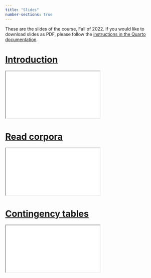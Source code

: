 ```yaml
---
title: "Slides"
number-sections: true
---
```


These are the slides of the course, Fall of 2022.
If you would like to download slides as PDF, please follow the [instructions in the Quarto documentation](https://quarto.org/docs/presentations/revealjs/presenting.html#print-to-pdf).

# [Introduction](intro.qmd){target="_blank"}

<div>

```{=html}
<iframe class="slide-deck" src="intro.html"></iframe>
```

</div>

# [Read corpora](init.qmd){target="_blank"}

<div>

```{=html}
<iframe class="slide-deck" src="init.html"></iframe>
```

</div>

# [Contingency tables](contingency-tables.qmd){target="_blank"}

<div>

```{=html}
<iframe class="slide-deck" src="contingency-tables.html"></iframe>
```

</div>

<!-- # [Logistic regression](logistic-regression.qmd){target="_blank"} -->

<!-- <div> -->

<!-- ```{=html} -->
<!-- <iframe class="slide-deck" src="logistic-regression.html"></iframe> -->
<!-- ``` -->

<!-- </div> -->

<!-- # [Correspondence Analysis](correspondence-analysis.qmd){target="_blank"} -->

<!-- <div> -->

<!-- ```{=html} -->
<!-- <iframe class="slide-deck" src="correspondence-analysis.html"></iframe> -->
<!-- ``` -->

<!-- </div> -->
